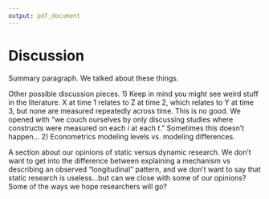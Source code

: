 ```yaml
---
output: pdf_document
---
```


# Discussion

Summary paragraph. We talked about these things.

Other possible discussion pieces. 1)  Keep in mind you might see weird stuff in the literature. X at time 1 relates to Z at time 2, which relates to Y at time 3, but none are measured repeatedly across time. This is no good. We opened with "we couch ourselves by only discussing studies where constructs were measured on each $i$ at each $t$." Sometimes this doesn't happen... 2) Econometrics modeling levels vs. modeling differences. 

A section about our opinions of static versus dynamic research. We don't want to get into the difference between explaining a mechanism vs describing an observed "longitudinal" pattern, and we don't want to say that static research is useless...but can we close with some of our opinions? Some of the ways we hope researchers will go?

